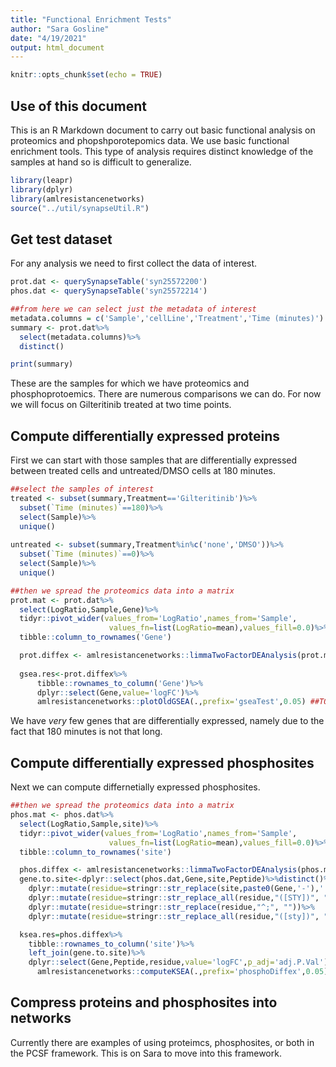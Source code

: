 ```yaml
---
title: "Functional Enrichment Tests"
author: "Sara Gosline"
date: "4/19/2021"
output: html_document
---
```


```r
knitr::opts_chunk$set(echo = TRUE)
```

## Use of this document

This is an R Markdown document to carry out basic functional analysis on proteomics and phopshporotepomics data. We use basic functional enrichment tools. This type of analysis requires distinct knowledge of the samples at hand so is difficult to generalize.

```r
library(leapr)
library(dplyr)
library(amlresistancenetworks)
source("../util/synapseUtil.R")


```

## Get test dataset

For any analysis we need to first collect the data of interest.


```r
prot.dat <- querySynapseTable('syn25572200')
phos.dat <- querySynapseTable('syn25572214')

##from here we can select just the metadata of interest
metadata.columns = c('Sample','cellLine','Treatment','Time (minutes)')
summary <- prot.dat%>%
  select(metadata.columns)%>%
  distinct()

print(summary)

```

These are the samples for which we have proteomics and phosphoprotoemics. There are numerous comparisons we can do. For now we will focus on Gilteritinib treated at two time points. 

## Compute differentially expressed proteins

First we can start with those samples that are differentially expressed between treated cells and untreated/DMSO cells at 180 minutes.
```r
##select the samples of interest
treated <- subset(summary,Treatment=='Gilteritinib')%>%
  subset(`Time (minutes)`==180)%>%
  select(Sample)%>%
  unique()
  
untreated <- subset(summary,Treatment%in%c('none','DMSO'))%>%
  subset(`Time (minutes)`==0)%>%
  select(Sample)%>%
  unique()

##then we spread the proteomics data into a matrix
prot.mat <- prot.dat%>%
  select(LogRatio,Sample,Gene)%>%
  tidyr::pivot_wider(values_from='LogRatio',names_from='Sample',
                      values_fn=list(LogRatio=mean),values_fill=0.0)%>%
  tibble::column_to_rownames('Gene')

  prot.diffex <- amlresistancenetworks::limmaTwoFactorDEAnalysis(prot.mat,treated$Sample,untreated$Sample)
  
  gsea.res<-prot.diffex%>%
      tibble::rownames_to_column('Gene')%>%
      dplyr::select(Gene,value='logFC')%>%
      amlresistancenetworks::plotOldGSEA(.,prefix='gseaTest',0.05) ##TODO: update with leapr
```

We have _very_ few genes that are differentially expressed, namely due to the fact that 180 minutes is not that long. 

## Compute differentially expressed phosphosites

Next we can compute differnetially expressed phosphosites.

```r
##then we spread the proteomics data into a matrix
phos.mat <- phos.dat%>%
  select(LogRatio,Sample,site)%>%
  tidyr::pivot_wider(values_from='LogRatio',names_from='Sample',
                      values_fn=list(LogRatio=mean),values_fill=0.0)%>%
  tibble::column_to_rownames('site')

  phos.diffex <- amlresistancenetworks::limmaTwoFactorDEAnalysis(phos.mat,treated$Sample,untreated$Sample)
  gene.to.site<-dplyr::select(phos.dat,Gene,site,Peptide)%>%distinct()%>%
    dplyr::mutate(residue=stringr::str_replace(site,paste0(Gene,'-'),''))%>%
    dplyr::mutate(residue=stringr::str_replace_all(residue,"([STY])", ";\\1"))%>%
    dplyr::mutate(residue=stringr::str_replace(residue,"^;", ""))%>%
    dplyr::mutate(residue=stringr::str_replace_all(residue,"([sty])", ""))

  ksea.res=phos.diffex%>%      
    tibble::rownames_to_column('site')%>%
    left_join(gene.to.site)%>%
    dplyr::select(Gene,Peptide,residue,value='logFC',p_adj='adj.P.Val')%>%
      amlresistancenetworks::computeKSEA(.,prefix='phosphoDiffex',0.05) #TODO: update with leapr
```


## Compress proteins and phosphosites into networks

Currently there are examples of using proteimcs, phosphosites, or both in the PCSF framework. This is on Sara to move into this framework.